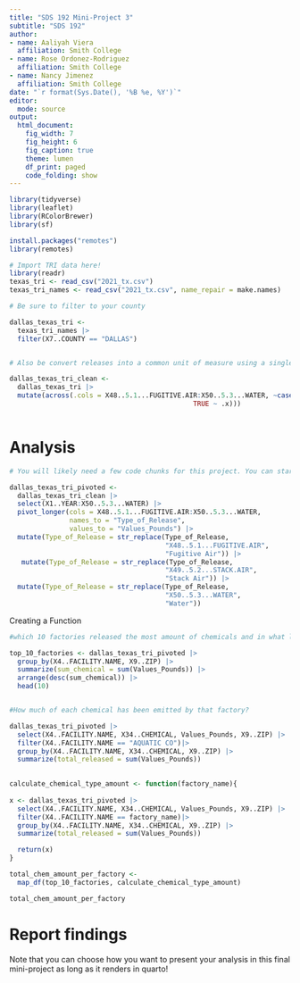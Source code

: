 ```yaml
---
title: "SDS 192 Mini-Project 3"
subtitle: "SDS 192"
author: 
- name: Aaliyah Viera
  affiliation: Smith College
- name: Rose Ordonez-Rodriguez
  affiliation: Smith College
- name: Nancy Jimenez
  affiliation: Smith College
date: "`r format(Sys.Date(), '%B %e, %Y')`"
editor: 
  mode: source
output: 
  html_document:
    fig_width: 7
    fig_height: 6
    fig_caption: true
    theme: lumen
    df_print: paged
    code_folding: show
---
```


```r
library(tidyverse)
library(leaflet)
library(RColorBrewer)
library(sf)

install.packages("remotes")
library(remotes)

```

```r
# Import TRI data here! 
library(readr)
texas_tri <- read_csv("2021_tx.csv")
texas_tri_names <- read_csv("2021_tx.csv", name_repair = make.names)

# Be sure to filter to your county

dallas_texas_tri <- 
  texas_tri_names |>
  filter(X7..COUNTY == "DALLAS")


# Also be convert releases into a common unit of measure using a single line of code

dallas_texas_tri_clean <-
  dallas_texas_tri |>
  mutate(across(.cols = X48..5.1...FUGITIVE.AIR:X50..5.3...WATER, ~case_when(X47..UNIT.OF.MEASURE == "Grams" ~ .x * 0.002,
                                              TRUE ~ .x)))



```

# Analysis

```r
# You will likely need a few code chunks for this project. You can start with this code chunk and then add as needed below. 

dallas_texas_tri_pivoted <-
  dallas_texas_tri_clean |>
  select(X1..YEAR:X50..5.3...WATER) |>
  pivot_longer(cols = X48..5.1...FUGITIVE.AIR:X50..5.3...WATER,
               names_to = "Type_of_Release",
               values_to = "Values_Pounds") |>
  mutate(Type_of_Release = str_replace(Type_of_Release,
                                       "X48..5.1...FUGITIVE.AIR",
                                       "Fugitive Air")) |>
   mutate(Type_of_Release = str_replace(Type_of_Release,
                                       "X49..5.2...STACK.AIR",
                                       "Stack Air")) |>
  mutate(Type_of_Release = str_replace(Type_of_Release,
                                       "X50..5.3...WATER",
                                       "Water"))


```

Creating a Function
```r
#which 10 factories released the most amount of chemicals and in what locations are they located?

top_10_factories <- dallas_texas_tri_pivoted |>
  group_by(X4..FACILITY.NAME, X9..ZIP) |>
  summarize(sum_chemical = sum(Values_Pounds)) |>
  arrange(desc(sum_chemical)) |>
  head(10)


#How much of each chemical has been emitted by that factory?

dallas_texas_tri_pivoted |>
  select(X4..FACILITY.NAME, X34..CHEMICAL, Values_Pounds, X9..ZIP) |>
  filter(X4..FACILITY.NAME == "AQUATIC CO")|>
  group_by(X4..FACILITY.NAME, X34..CHEMICAL, X9..ZIP) |>
  summarize(total_released = sum(Values_Pounds))
  

calculate_chemical_type_amount <- function(factory_name){
  
x <- dallas_texas_tri_pivoted |>
  select(X4..FACILITY.NAME, X34..CHEMICAL, Values_Pounds, X9..ZIP) |>
  filter(X4..FACILITY.NAME == factory_name)|>
  group_by(X4..FACILITY.NAME, X34..CHEMICAL, X9..ZIP) |>
  summarize(total_released = sum(Values_Pounds))

  return(x)
}

total_chem_amount_per_factory <- 
  map_df(top_10_factories, calculate_chemical_type_amount)

total_chem_amount_per_factory 

```


# Report findings

Note that you can choose how you want to present your analysis in this final mini-project as long as it renders in quarto!



